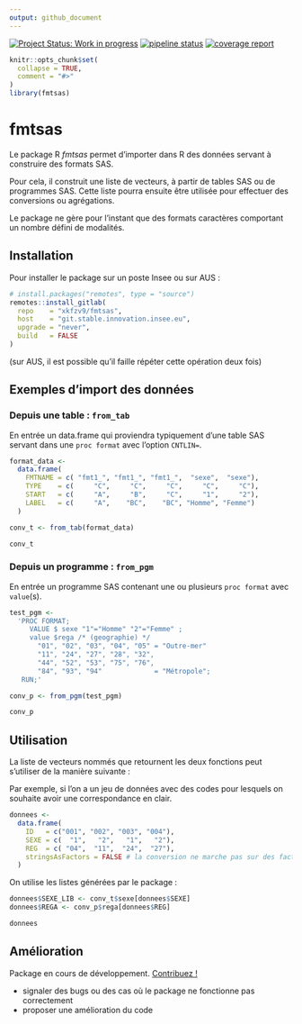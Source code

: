 ```yaml
---
output: github_document
---
```


<!-- README.md is generated from README.Rmd. Please edit that file -->

<!-- badges: start -->
[![Project Status: Work in progress](https://www.repostatus.org/badges/latest/wip.svg)](https://www.repostatus.org/#wip)
[![pipeline status](https://git.stable.innovation.insee.eu/xkfzv9/fmtsas/badges/master/pipeline.svg)](https://git.stable.innovation.insee.eu/xkfzv9/sine/pipelines)
[![coverage report](https://git.stable.innovation.insee.eu/xkfzv9/fmtsas/badges/master/coverage.svg)](https://git.stable.innovation.insee.eu/xkfzv9/fmtsas/commits/master)
<!-- badges: end -->


```r
knitr::opts_chunk$set(
  collapse = TRUE,
  comment = "#>"
)
library(fmtsas)
```

# fmtsas

Le package R _fmtsas_ permet d'importer dans R des données servant à construire
des formats SAS.

Pour cela, il construit une liste de vecteurs, à partir de tables SAS ou de
programmes SAS. Cette liste pourra ensuite être utilisée pour effectuer des
conversions ou agrégations.

Le package ne gère pour l'instant que des formats caractères comportant un
nombre défini de modalités.

## Installation

Pour installer le package sur un poste Insee ou sur AUS :

```r
# install.packages("remotes", type = "source")
remotes::install_gitlab(
  repo    = "xkfzv9/fmtsas",
  host    = "git.stable.innovation.insee.eu",
  upgrade = "never",
  build   = FALSE
)
```
(sur AUS, il est possible qu'il faille répéter cette opération deux fois)

## Exemples d'import des données

### Depuis une table : `from_tab`

En entrée un data.frame qui proviendra typiquement d'une table SAS servant dans
une `proc format` avec l'option `CNTLIN=`.

```r
format_data <- 
  data.frame(
    FMTNAME = c( "fmt1_", "fmt1_", "fmt1_",  "sexe",  "sexe"),
    TYPE    = c(     "C",     "C",     "C",     "C",     "C"),
    START   = c(     "A",     "B",     "C",     "1",     "2"),
    LABEL   = c(     "A",    "BC",    "BC", "Homme", "Femme")
  )

conv_t <- from_tab(format_data)

conv_t
```


### Depuis un programme : `from_pgm`

En entrée un programme SAS contenant une ou plusieurs `proc format` avec
`value`(s).

```r
test_pgm <-
  'PROC FORMAT;
     VALUE $ sexe "1"="Homme" "2"="Femme" ;
     value $rega /* (geographie) */
       "01", "02", "03", "04", "05" = "Outre-mer"
       "11", "24", "27", "28", "32",
       "44", "52", "53", "75", "76",
       "84", "93", "94"             = "Métropole";
   RUN;'

conv_p <- from_pgm(test_pgm)

conv_p
```

## Utilisation

La liste de vecteurs nommés que retournent les deux fonctions peut s'utiliser de
la manière suivante :

Par exemple, si l'on a un jeu de données avec des codes pour lesquels on
souhaite avoir une correspondance en clair.

```r
donnees <-
  data.frame(
    ID   = c("001", "002", "003", "004"),
    SEXE = c(  "1",   "2",   "1",   "2"),
    REG  = c( "04",  "11",  "24",  "27"),
    stringsAsFactors = FALSE # la conversion ne marche pas sur des facteurs
  )
```

On utilise les listes générées par le package :

```r
donnees$SEXE_LIB <- conv_t$sexe[donnees$SEXE]
donnees$REGA <- conv_p$rega[donnees$REG]

donnees
```

## Amélioration

Package en cours de développement.
[Contribuez !](https://git.stable.innovation.insee.eu/xkfzv9/fmtsas)

- signaler des bugs ou des cas où le package ne fonctionne pas correctement
- proposer une amélioration du code

